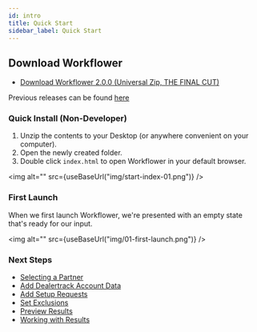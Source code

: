 ```yaml
---
id: intro
title: Quick Start
sidebar_label: Quick Start
---
```



## Download Workflower

- [Download Workflower 2.0.0 (Universal Zip, THE FINAL CUT)](https://ghe.coxautoinc.com/Darin-Cassler/workflower-monorepo/releases/download/2.0/workflower-portable-2.0.0-dist.zip)

Previous releases can be found [here](https://ghe.coxautoinc.com/Darin-Cassler/workflower-monorepo/releases)

### Quick Install (Non-Developer)

1. Unzip the contents to your Desktop (or anywhere convenient on your computer).
2. Open the newly created folder.
3. Double click `index.html` to open Workflower in your default browser.

<img alt="" src={useBaseUrl("img/start-index-01.png")} />

### First Launch

When we first launch Workflower, we're presented with an empty state that's ready for our input.

<img alt="" src={useBaseUrl("img/01-first-launch.png")} />

### Next Steps

- [Selecting a Partner](guide_partner_select)
- [Add Dealertrack Account Data](guide_choose_dt)
- [Add Setup Requests](guide_partner_submission)
- [Set Exclusions](guide_set_exclusions)
- [Preview Results](guide_preview)
- [Working with Results](guide_results)
